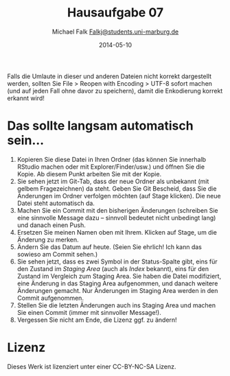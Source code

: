 % Hausaufgabe 07
% Michael Falk <Falkj@students.uni-marburg.de>
% 2014-05-10

Falls die Umlaute in dieser und anderen Dateien nicht korrekt dargestellt werden, sollten Sie File > Reopen with Encoding > UTF-8 sofort machen (und auf jeden Fall ohne davor zu speichern), damit die Enkodierung korrekt erkannt wird! 

# Das sollte langsam automatisch sein...
1. Kopieren Sie diese Datei in Ihren Ordner (das können Sie innerhalb RStudio machen oder mit Explorer/Finder/usw.) und öffnen Sie die Kopie. Ab diesem Punkt arbeiten Sie mit der Kopie.
3. Sie sehen jetzt im Git-Tab, dass der neue Ordner als unbekannt (mit gelbem Fragezeichnen) da steht. Geben Sie Git Bescheid, dass Sie die Änderungen im Ordner verfolgen möchten (auf Stage klicken). Die neue Datei steht automatisch da.
4. Machen Sie ein Commit mit den bisherigen Änderungen (schreiben Sie eine sinnvolle Message dazu -- sinnvoll bedeutet nicht unbedingt lang) und danach einen Push.
5. Ersetzen Sie meinen Namen oben mit Ihrem. Klicken auf Stage, um die Änderung zu merken.
6. Ändern Sie das Datum auf heute. (Seien Sie ehrlich! Ich kann das sowieso am Commit sehen.)
7. Sie sehen jetzt, dass es zwei Symbol in der Status-Spalte gibt, eins für den Zustand im *Staging Area* (auch als *Index* bekannt), eins für den Zustand im Vergleich zum Staging Area. Sie haben die Datei modifiziert, eine Änderung in das Staging Area aufgenommen, und danach weitere Änderungen gemacht. Nur Änderungen im Staging Area werden in den Commit aufgenommen.
8. Stellen Sie die letzten Änderungen auch ins Staging Area und machen Sie einen Commit (immer mit sinnvoller Message!).
9. Vergessen Sie nicht am Ende, die Lizenz ggf. zu ändern!

# Lizenz
Dieses Werk ist lizenziert unter einer CC-BY-NC-SA Lizenz.
